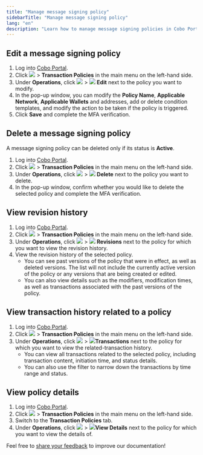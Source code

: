 ```yaml
---
title: "Manage message signing policy"
sidebarTitle: "Manage message signing policy"
lang: "en"
description: "Learn how to manage message signing policies in Cobo Portal."
---
```


## Edit a message signing policy
1. Log into [Cobo Portal](https://portal.cobo.com/login).
2. Click <img src="/en/images/common/wallets_icon.svg" className="icon"/> > **Transaction Policies** in the main menu on the left-hand side.
3. Under **Operations**, click <img src="/en/images/common/icon_more.svg" className="icon"/> > <img src="/en/images/common/icon_edit.svg" className="icon"/> **Edit** next to the policy you want to modify.
4. In the pop-up window, you can modify the **Policy Name**, **Applicable Network**, **Applicable Wallets** and addresses, add or delete condition templates, and modify the action to be taken if the policy is triggered.
5. Click **Save** and complete the MFA verification.

## Delete a message signing policy
<Note>A message signing policy can be deleted only if its status is **Active**.</Note>

1. Log into [Cobo Portal](https://portal.cobo.com/login).
2. Click <img src="/en/images/common/wallets_icon.svg" className="icon"/> > **Transaction Policies** in the main menu on the left-hand side.
3. Under **Operations**, click <img src="/en/images/common/icon_more.svg" className="icon"/> > <img src="/en/images/common/icon_delete.svg" className="icon"/> **Delete** next to the policy you want to delete.
4. In the pop-up window, confirm whether you would like to delete the selected policy and complete the MFA verification.

## View revision history
1. Log into [Cobo Portal](https://portal.cobo.com/login).
2. Click <img src="/en/images/common/wallets_icon.svg" className="icon"/> > **Transaction Policies** in the main menu on the left-hand side.
3. Under **Operations**, click <img src="/en/images/common/icon_more.svg" className="icon"/> > <img src="/en/images/common/icon_revisions.svg" className="icon"/> **Revisions** next to the policy for which you want to view the revision history.
4. View the revision history of the selected policy.
   - You can see past versions of the policy that were in effect, as well as deleted versions. The list will not include the currently active version of the policy or any versions that are being created or edited.
   - You can also view details such as the modifiers, modification times, as well as transactions associated with the past versions of the policy.

## View transaction history related to a policy
1. Log into [Cobo Portal](https://portal.cobo.com/login).
2. Click <img src="/en/images/common/wallets_icon.svg" className="icon"/> > **Transaction Policies** in the main menu on the left-hand side.
3. Under **Operations**, click <img src="/en/images/common/icon_more.svg" className="icon"/> > <img src="/en/images/common/icon_view transactions.svg" className="icon"/>**Transactions** next to the policy for which you want to view the related-transaction history.
   - You can view all transactions related to the selected policy, including transaction content, initiation time, and status details.
   - You can also use the filter to narrow down the transactions by time range and status.

## View policy details
1. Log into [Cobo Portal](https://portal.cobo.com/login).
2. Click <img src="/en/images/common/wallets_icon.svg" className="icon"/> > **Transaction Policies** in the main menu on the left-hand side.
3. Switch to the **Transaction Policies** tab.
4. Under **Operations**, click <img src="/en/images/common/icon_more.svg" className="icon"/> > <img src="/en/images/common/icon_view.svg" className="icon"/>**View Details** next to the policy for which you want to view the details of.

<Tip>Feel free to [share your feedback](https://forms.zohopublic.com/cobo/form/DocumentFeedbackForm/formperma/QvLOhxJv1_JMsJ-1dleZ8Itb_7rzN-LtgvsDdxosoVI?referrername=manuals) to improve our documentation!</Tip>
